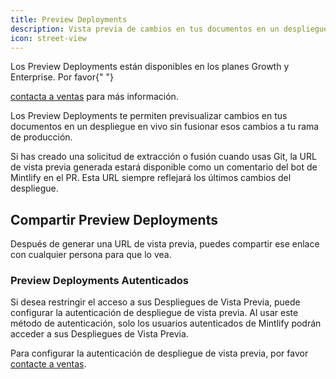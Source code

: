 ```yaml
---
title: Preview Deployments
description: Vista previa de cambios en tus documentos en un despliegue en vivo
icon: street-view
---
```


<Info>
  Los Preview Deployments están disponibles en los planes Growth y Enterprise. Por favor{" "}

  <a href="mailto:sales@mintlify.com">contacta a ventas</a> para más información.
</Info>

Los Preview Deployments te permiten previsualizar cambios en tus documentos en un despliegue en vivo sin fusionar esos cambios a tu rama de producción.

Si has creado una solicitud de extracción o fusión cuando usas Git, la URL de vista previa generada estará disponible como un comentario del bot de Mintlify en el PR. Esta URL siempre reflejará los últimos cambios del despliegue.

## Compartir Preview Deployments

Después de generar una URL de vista previa, puedes compartir ese enlace con cualquier persona para que lo vea.

### Preview Deployments Autenticados

Si desea restringir el acceso a sus Despliegues de Vista Previa, puede configurar la autenticación de despliegue de vista previa. Al usar este método de autenticación, solo los usuarios autenticados de Mintlify podrán acceder a sus Despliegues de Vista Previa.

Para configurar la autenticación de despliegue de vista previa, por favor [contacte a ventas](mailto:sales@mintlify.com).
